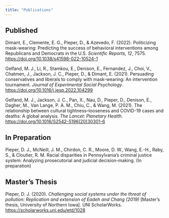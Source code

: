 ```yaml
---
title: "Publications"
---
```


## Published

Dimant, E., Clemente, E. G., Pieper, D., & Azevedo, F. (2022). Politicizing mask-wearing: Predicting the success of behavioral interventions among Republicans and Democrats in the U.S. *Scientific Reports, 12*, 7575. <https://doi.org/10.1038/s41598-022-10524-1>

Gelfand, M. J., Li, R., Stamkou, E., Denison, E., Fernandez, J., Choi, V., Chatmen, J., Jackson, J. C., Pieper, D., & Dimant, E. (2021). Persuading conservatives and liberals to comply with mask-wearing: An intervention tournament. *Journal of Experimental Social Psychology*. <https://doi.org/10.1016/j.jesp.2022.104299>

Gelfand, M. J., Jackson, J. C., Pan, X., Nau, D., Pieper, D., Denison, E., Dagher, M., Van Lange, P. A. M., Chiu, C., & Wang, M. (2021). The relationship between cultural tightness–looseness and COVID-19 cases and deaths: A global analysis. *The Lancet: Planetary Health*. <https://doi.org/10.1016/S2542-5196(20)30301-6>

## In Preparation

Pieper, D. J., McNeill, J. M., Chirdon, C. R., Moore, D. W., Wang, E.-H., Raby, S., & Cloutier, R. M. Racial disparities in Pennsylvania's criminal justice system: Analyzing prosecutorial and judicial decision-making. (In preparation)

## Master's Thesis

Pieper, D. J. (2020). *Challenging social systems under the threat of pollution: Replication and extension of Eadeh and Chang (2019)* \[Master's thesis, University of Northern Iowa\]. UNI ScholarWorks. <https://scholarworks.uni.edu/etd/1028>
